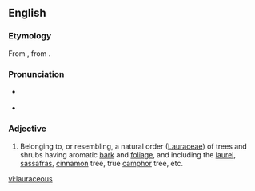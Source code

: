 ==English==

===Etymology===
From {{term|Lauraceae|lang=mul}}, from {{etyl|la|en}} {{term|laurus||laurel|lang=la}}.

===Pronunciation===
* {{a|US}} {{IPA|/ˌlɔɹˈeɪ.ʃəs/|lang=en}}
* {{rhymes|eɪʃəs|lang=en}}

===Adjective===
{{en-adj}}

# {{context|botany|lang=en}} Belonging to, or resembling, a natural order ([[Lauraceae]]) of trees and shrubs having aromatic [[bark]] and [[foliage]], and including the [[laurel]], [[sassafras]], [[cinnamon]] tree, true [[camphor]] tree, etc.

[[vi:lauraceous]]